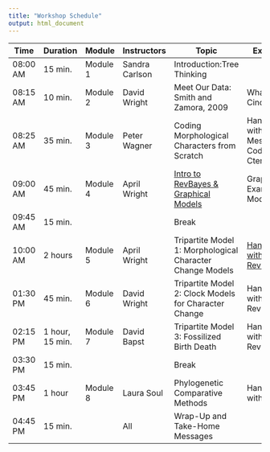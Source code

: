 ```yaml
---
title: "Workshop Schedule"
output: html_document
---
```


| Time | Duration | Module | Instructors | Topic  |  Exercises |
|--|--|--|--|----|----|
|08:00 AM|15 min.|Module 1|Sandra Carlson|Introduction:Tree Thinking|  |
|08:15 AM|10 min.|Module 2|David Wright|Meet Our Data: Smith and Zamora, 2009|What is a Cinctan?|
|08:25 AM|35 min.|Module 3|Peter Wagner|Coding Morphological Characters from Scratch|Hands-On with Mesquite, Code a Ctenoxystoid|
|09:00 AM|45 min.|Module 4|April Wright|[Intro to RevBayes & Graphical Models](https://dwbapst.github.io/PaleoSoc_phylo_short_course_2019/articles/module_04_Intro_RevBayes_Graphical_Modeling/module_04.html)| Graph an Example Model|
|09:45 AM|15 min.| | | Break | |
|10:00 AM|2 hours|Module 5|April Wright|Tripartite Model 1: Morphological Character Change Models|[Hands-On with RevBayes](https://dwbapst.github.io/PaleoSoc_phylo_short_course_2019/articles/module_05_TripartiteModel1_morph_change_models/05_RB_MCMC_Discrete_Morph.html)| |12:00 PM|1 hour, 30 min.| | | LUNCH | |
|01:30 PM|45 min.|Module 6|David Wright|Tripartite Model 2: Clock Models for Character Change|Hands-On with RevBayes| 
|02:15 PM|1 hour, 15 min.|Module 7|David Bapst|Tripartite Model 3: Fossilized Birth Death|Hands-On with RevBayes| 
|03:30 PM|15 min.| | | Break | |
|03:45 PM|1 hour|Module 8|Laura Soul|Phylogenetic Comparative Methods|Hands-On with RStudio| 
|04:45 PM|15 min.| |All| Wrap-Up and Take-Home Messages | |
      